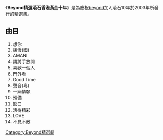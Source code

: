 {{unreferenced|time=2015-01-25T03:25:27+00:00}}
{{Album infobox | <!-- See Wikipedia:WikiProject_Albums -->
|  Name        = Beyond精選滾石香港黃金十年
|  Type        = [[精選輯|精選輯]]
|  Artist      = [[Beyond|Beyond]]
|  Cover       = 
|  Background  = 
|  Released    = 2003年
|  Recorded    = 
|  Genre       = [[國語流行音樂|國語流行音樂]]/[[粵語流行音樂|粵語流行音樂]]
|  Language    = [[國語|國語]]/[[粵語|粵語]]
|  Label       = [[滾石唱片|滾石唱片]]
|  Last album  = [[Millennium|Millennium]]<br/>（2000）
|  This album  = '''Beyond精選滾石香港黃金十年'''<br/>（2003）
|  Next album  = [[最動聽的Beyond|最動聽的Beyond]]<br/>（2004）
}}


《'''Beyond精選滾石香港黃金十年'''》是為慶祝[[beyond|beyond]]加入滾石10年於2003年所發行的精選集。

== 曲目 == 
#想你
#緩慢(國)
#AMANI
#請將手放開
#喜歡一個人
#門外看
#Good Time
#聲音(粵)
#一廂情願
#預備
#缺口
#活得精彩
#LOVE
#不見不散


{{album-stub}}
{{Beyond}}

[[Category:Beyond精選輯|Category:Beyond精選輯]]